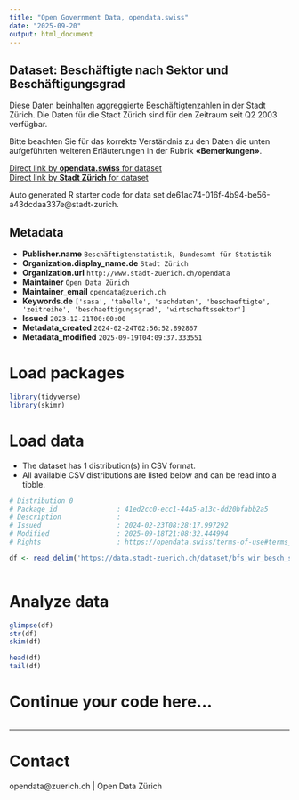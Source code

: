 ```yaml
---
title: "Open Government Data, opendata.swiss"
date: "2025-09-20"
output: html_document
---
```


## Dataset: Beschäftigte nach Sektor und Beschäftigungsgrad


Diese Daten beinhalten aggreggierte Beschäftigtenzahlen in der Stadt Zürich. Die Daten für die Stadt Zürich sind für den Zeitraum seit Q2 2003 verfügbar.

Bitte beachten Sie für das korrekte Verständnis zu den Daten die unten aufgeführten weiteren Erläuterungen in der Rubrik **«Bemerkungen»**.



[Direct link by **opendata.swiss** for dataset](https://opendata.swiss/de/dataset/beschaftigte-nach-sektor-und-beschaftigungsgrad-seit-q2-2003)<br>
[Direct link by **Stadt Zürich** for dataset](https://data.stadt-zuerich.ch/dataset/bfs_wir_besch_sektor_bg_jahr_od4006)

Auto generated R starter code for data set de61ac74-016f-4b94-be56-a43dcdaa337e@stadt-zurich.

## Metadata

- **Publisher.name** `Beschäftigtenstatistik, Bundesamt für Statistik`
- **Organization.display_name.de** `Stadt Zürich`
- **Organization.url** `http://www.stadt-zuerich.ch/opendata`
- **Maintainer** `Open Data Zürich`
- **Maintainer_email** `opendata@zuerich.ch`
- **Keywords.de** `['sasa', 'tabelle', 'sachdaten', 'beschaeftigte', 'zeitreihe', 'beschaeftigungsgrad', 'wirtschaftssektor']`
- **Issued** `2023-12-21T00:00:00`
- **Metadata_created** `2024-02-24T02:56:52.892867`
- **Metadata_modified** `2025-09-19T04:09:37.333551`


# Load packages

```r

library(tidyverse)
library(skimr)

```

# Load data

-   The dataset has 1 distribution(s) in CSV format.
-   All available CSV distributions are listed below and can be read into a tibble.

```r

# Distribution 0
# Package_id               : 41ed2cc0-ecc1-44a5-a13c-dd20bfabb2a5
# Description              : 
# Issued                   : 2024-02-23T08:28:17.997292
# Modified                 : 2025-09-18T21:08:32.444994
# Rights                   : https://opendata.swiss/terms-of-use#terms_open

df <- read_delim('https://data.stadt-zuerich.ch/dataset/bfs_wir_besch_sektor_bg_jahr_od4006/download/WIR400OD4006.csv')



```

# Analyze data

```r

glimpse(df)
str(df)
skim(df)

head(df)
tail(df)

```

# Continue your code here...

```r

```

------------------------------------------------------------------------

# Contact

opendata@zuerich.ch | Open Data Zürich
